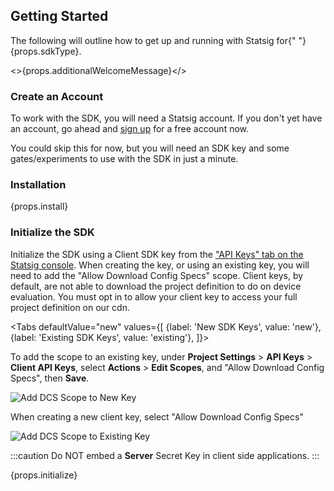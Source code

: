 

## Getting Started

<span>
  The following will outline how to get up and running with Statsig for{" "}
  {props.sdkType}.
</span>

<>{props.additionalWelcomeMessage}</>

<!--  -->

<Gap />

### Create an Account

To work with the SDK, you will need a Statsig account. If you don't yet have an account, go ahead and [sign up](https://console.statsig.com/sign_up) for a free account now.

You could skip this for now, but you will need an SDK key and some gates/experiments to use with the SDK in just a minute.

<!--  -->

<Gap />

### Installation

<div>{props.install}</div>

<Gap />

### Initialize the SDK

Initialize the SDK using a Client SDK key from the ["API Keys" tab on the Statsig console](https://console.statsig.com/api_keys).  When creating the key, or using an existing key,
you will need to add the "Allow Download Config Specs" scope.  Client keys, by default, are not able to download the project definition to do on device evaluation.  You must opt in
to allow your client key to access your full project definition on our cdn.




<Tabs
  defaultValue="new"
  values={[
    {label: 'New SDK Keys', value: 'new'}, 
    {label: 'Existing SDK Keys', value: 'existing'},
  ]}>

  <TabItem value="existing">

To add the scope to an existing key, under **Project Settings** > **API Keys** > **Client API Keys**, select **Actions** > **Edit Scopes**, and "Allow Download Config Specs", then **Save**.

<div class="img-center">

![Add DCS Scope to New Key](https://github.com/statsig-io/docs/assets/74584483/362003a4-10bf-4a24-8078-3985406d2f71)

</div>

  </TabItem>
  <TabItem value="new">


When creating a new client key, select "Allow Download Config Specs"

<div class="img-center">

![Add DCS Scope to Existing Key](https://github.com/statsig-io/docs/assets/74584483/ab9081d8-cb28-4eb8-bed9-5ab8413b97b9)

</div>

  </TabItem>
</Tabs>





:::caution
Do NOT embed a **Server** Secret Key in client side applications.
:::

<div>{props.initialize}</div>

<Gap />
